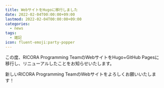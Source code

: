 ```yaml
---
title: WebサイトをHugoに移行しました
date: 2022-02-04T00:00:00+09:00
lastmod: 2022-02-04T00:00:00+09:00
categories:
  - news
tags:
  - 雑記
icon: fluent-emoji:party-popper
---
```


この度、RICORA Programming TeamのWebサイトをHugo+GitHub Pagesに移行し、リニューアルしたことをお知らせいたします。

新しいRICORA Programming TeamのWebサイトをよろしくお願いいたします！
